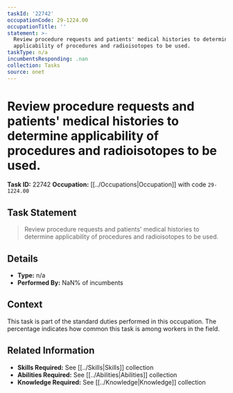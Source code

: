 ```yaml
---
taskId: '22742'
occupationCode: 29-1224.00
occupationTitle: ''
statement: >-
  Review procedure requests and patients' medical histories to determine
  applicability of procedures and radioisotopes to be used.
taskType: n/a
incumbentsResponding: .nan
collection: Tasks
source: onet
---
```

# Review procedure requests and patients' medical histories to determine applicability of procedures and radioisotopes to be used.

**Task ID:** 22742
**Occupation:** [[../Occupations|Occupation]] with code `29-1224.00`

## Task Statement

> Review procedure requests and patients' medical histories to determine applicability of procedures and radioisotopes to be used.

## Details

- **Type:** n/a
- **Performed By:** NaN% of incumbents

## Context

This task is part of the standard duties performed in this occupation. The percentage indicates how common this task is among workers in the field.

## Related Information

- **Skills Required:** See [[../Skills|Skills]] collection
- **Abilities Required:** See [[../Abilities|Abilities]] collection
- **Knowledge Required:** See [[../Knowledge|Knowledge]] collection
